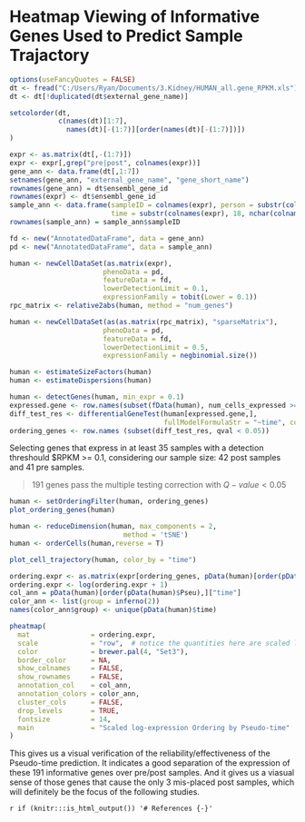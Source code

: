 # Heatmap Viewing of Informative Genes Used to Predict Sample Trajactory

```{r heatmap-trajectory-verifing, cache = T, include = F, warning = F}

options(useFancyQuotes = FALSE)
dt <- fread("C:/Users/Ryan/Documents/3.Kidney/HUMAN_all.gene_RPKM.xls")
dt <- dt[!duplicated(dt$external_gene_name)]

setcolorder(dt,
            c(names(dt)[1:7],
              names(dt)[-(1:7)][order(names(dt)[-(1:7)])])
)

expr <- as.matrix(dt[,-(1:7)])
expr <- expr[,grep("pre|post", colnames(expr))]
gene_ann <- data.frame(dt[,1:7])
setnames(gene_ann, "external_gene_name", "gene_short_name")
rownames(gene_ann) = dt$ensembl_gene_id
rownames(expr) <- dt$ensembl_gene_id
sample_ann <- data.frame(sampleID = colnames(expr), person = substr(colnames(expr), 15,16),
                         time = substr(colnames(expr), 18, nchar(colnames(expr))))
rownames(sample_ann) = sample_ann$sampleID

fd <- new("AnnotatedDataFrame", data = gene_ann)
pd <- new("AnnotatedDataFrame", data = sample_ann)

human <- newCellDataSet(as.matrix(expr),
                       phenoData = pd,
                       featureData = fd,
                       lowerDetectionLimit = 0.1,
                       expressionFamily = tobit(Lower = 0.1))
rpc_matrix <- relative2abs(human, method = "num_genes")

human <- newCellDataSet(as(as.matrix(rpc_matrix), "sparseMatrix"),
                       phenoData = pd,
                       featureData = fd,
                       lowerDetectionLimit = 0.5,
                       expressionFamily = negbinomial.size())

human <- estimateSizeFactors(human)
human <- estimateDispersions(human)
```

```{r}
human <- detectGenes(human, min_expr = 0.1)
expressed.gene <- row.names(subset(fData(human), num_cells_expressed >= 35))
diff_test_res <- differentialGeneTest(human[expressed.gene,],
                                      fullModelFormulaStr = "~time", cores = 2)
ordering_genes <- row.names (subset(diff_test_res, qval < 0.05))
```
Selecting genes that express in at least 35 samples with a detection threshould $RPKM >= 0.1, considering our sample size: 42 post samples and 41 pre samples.  

> 191 genes pass the multiple testing correction with $Q-value < 0.05$

```{r t2, cache = T, echo = F}
human <- setOrderingFilter(human, ordering_genes)
plot_ordering_genes(human)

human <- reduceDimension(human, max_components = 2,
                            method = 'tSNE')
human <- orderCells(human,reverse = T)
```
```{r trajectory-by-time, fig.cap = 'post/pre Samples along the path predicted based on Pseudo-time'}
plot_cell_trajectory(human, color_by = "time")
```

```{r cache = T, include = F}
ordering.expr <- as.matrix(expr[ordering_genes, pData(human)[order(pData(human)$Pseu),]$sampleID])
ordering.expr <- log(ordering.expr + 1)
col_ann = pData(human)[order(pData(human)$Pseu),]["time"]
color_ann <- list(group = inferno(2))
names(color_ann$group) <- unique(pData(human)$time)
```

```{r heatmap, fig.cap = 'The heatmap viewing of the informative genes used in Pseudo-time trajectory prediction'}
pheatmap(
  mat               = ordering.expr,
  scale             = "row",  # notice the quantities here are scaled log(RPKM + 1)
  color             = brewer.pal(4, "Set3"),
  border_color      = NA,
  show_colnames     = FALSE,
  show_rownames     = FALSE,
  annotation_col    = col_ann,
  annotation_colors = color_ann,
  cluster_cols      = FALSE,
  drop_levels       = TRUE,
  fontsize          = 14,
  main              = "Scaled log-expression Ordering by Pseudo-time"
)
```
This gives us a visual verification of the reliability/effectiveness of the Pseudo-time prediction. It indicates a good separation of the expression of these 191 informative genes over pre/post samples. And it gives us a viasual sense of those genes that cause the only 3 mis-placed post samples, which will definitely be the focus of the following studies. 


`r if (knitr:::is_html_output()) '# References {-}'`

